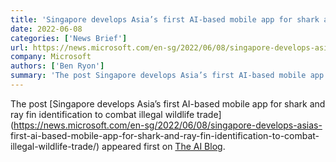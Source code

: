 ```yaml
---
title: 'Singapore develops Asia’s first AI-based mobile app for shark and ray fin identification to combat illegal wildlife trade'
date: 2022-06-08
categories: ['News Brief']
url: https://news.microsoft.com/en-sg/2022/06/08/singapore-develops-asias-first-ai-based-mobile-app-for-shark-and-ray-fin-identification-to-combat-illegal-wildlife-trade/
company: Microsoft
authors: ['Ben Ryon']
summary: 'The post Singapore develops Asia’s first AI-based mobile app for shark and ray fin identification to combat illegal wildlife trade appeared first on The AI Blog.'
---
```



The post [Singapore develops Asia’s first AI-based mobile app for shark and
ray fin identification to combat illegal wildlife
trade](https://news.microsoft.com/en-sg/2022/06/08/singapore-develops-asias-
first-ai-based-mobile-app-for-shark-and-ray-fin-identification-to-combat-
illegal-wildlife-trade/) appeared first on [The AI
Blog](https://blogs.microsoft.com/ai).

